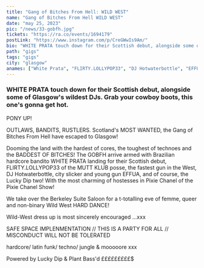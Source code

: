 ---
title: "Gang of Bitches From Hell: WILD WEST"
name: "Gang of Bitches From Hell WILD WEST"
date: "may 25, 2023"
pic: "/news/33-gobfh.jpg"
tickets: "https://ra.co/events/1694179"
postLink: "https://www.instagram.com/p/CreGWwIs9Am/"
bio: "WHITE PRATA touch down for their Scottish debut, alongside some of Glasgow's wildest DJs. Grab your cowboy boots, this one's gonna get hot."
path: "gigs"
tags: "gigs"
city: "glasgow"
anames: ["White Prata", "FLIRTY.LOLLYPOP33", "DJ Hotwaterbottle", "EFFUA"]
---

### WHITE PRATA touch down for their Scottish debut, alongside some of Glasgow's wildest DJs. Grab your cowboy boots, this one's gonna get hot.

PONY UP!

OUTLAWS, BANDITS, RUSTLERS. Scotland's MOST WANTED, the Gang of Bitches From Hell have escaped to Glasgow!

Dooming the land with the hardest of cores, the toughest of technoes and the BADDEST OF BITCHES!
The GOBFH arrive armed with Brazilian hardcore bandito WHITE PRATA landing for their Scottish debut, FLIRTY.LOLLYPOP33 of the MUTT KLUB posse, the fastest gun in the West, DJ Hotwaterbottle, city slicker and young gun EFFUA, and of course, the Lucky Dip two! With the most charming of hostesses in Pixie Chanel of the Pixie Chanel Show!

We take over the Berkeley Suite Saloon for a t-totalling eve of femme, queer and non-binary Wild West HARD DANCE!

Wild-West dress up is most sincerely encouraged ...xxx

SAFE SPACE IMPLENMENTATION // THIS IS A PARTY FOR ALL // MISCONDUCT WILL NOT BE TOLERATED

hardcore/ latin funk/ techno/ jungle & mooooore xxx

Powered by Lucky Dip & Plant Bass'd £$£$£$£$£$£$£$£$£$
